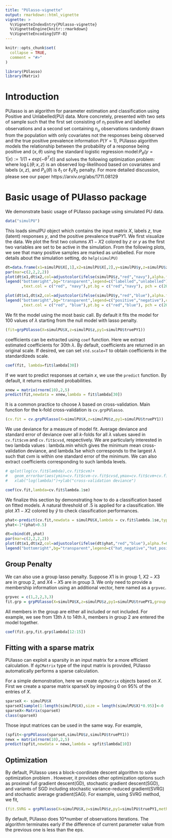 ```yaml
---
title: "PUlasso-vignette"
output: rmarkdown::html_vignette
vignette: >
  %\VignetteIndexEntry{PUlasso-vignette}
  %\VignetteEngine{knitr::rmarkdown}
  %\VignetteEncoding{UTF-8}
---
```


```r
knitr::opts_chunk$set(
  collapse = TRUE,
  comment = "#>"
)
```

```r
library(PUlasso)
library(Matrix)
```

# Introduction
PUlasso is an algorithm for parameter estimation and classification using Positive and Unlabelled(PU) data. More concretely, presented with two sets of sample such that the first set consisting of $n_l$ positive and labelled observations and a second set containing $n_u$ observations randomly drawn from the population with only covariates not the responses being observed and the true positive prevalence information $P(Y=1)$, PUlasso algorithm models the relationship between the probability of a response being positive and $(x, \theta)$ using the standard logistic regression model:$P_\theta(y=1|x) := 1/(1+exp(-\theta^Tx))$ and solves the following optimization problem:
\begin{equation}\label{objFunc}
\underset{\theta}{\operatorname{argmin}} -\log L(\theta;x,z) + P_\lambda(\theta)
\end{equation}
where $\log L(\theta;x,z)$ is an observed log-likelihood based on covariates and labels $(x,z)$, and $P_\lambda(\theta)$ is $\ell_1$ or $\ell_1/\ell_2$ penalty. For more detailed discussion, please see our paper https://arxiv.org/abs/1711.08129

# Basic usage of __PUlasso__ package

We demonstrate basic usage of PUlasso package using simulated PU data. 

```r
data("simulPU")
```
This loads simulPU object which contains the input matrix $X$, labels $z$, true (latent) responses $y$, and the positive prevalence true$PY1$. We first visualize the data. We plot the first two columns $X1-X2$ colored by $z$ or $y$ as the first two variables are set to be active in the simulation. From the following plots, we see that many positive samples are marked as unlabelled. For more details about the simulation setting, do `help(simulPU)`

```r
dt=data.frame(x1=simulPU$X[,1],x2=simulPU$X[,2],y=simulPU$y,z=simulPU$z)
par(mar=c(2,2,2,2))
plot(dt$x1,dt$x2,col=adjustcolor(ifelse(simulPU$z,"red","navy"),alpha.f=0.5),pch=20,main="labelled/unlabelled",xlab="x1",ylab="x2")
legend("bottomright",bg="transparent",legend=c("labelled","unlabelled"),col=c("red","navy"),bty="n"
       ,text.col = c("red", "navy"),pt.bg = c("red","navy"), pch = c(20,20))

plot(dt$x1,dt$x2,col=adjustcolor(ifelse(simulPU$y,"red","blue"),alpha.f=0.5),pch=20,main="(latent) positive/negative",xlab="x1",ylab="x2")
legend("bottomright",bg="transparent",legend=c("positive","negative"),col=c("red","blue"),bty="n"
       ,text.col = c("red", "blue"),pt.bg = c("red","blue"), pch = c(20,20))

```

We fit the model using the most basic call. By default it fits the model for 100 values of $\lambda$ starting from the null model with lasso penalty.

```r
(fit=grpPUlasso(X=simulPU$X,z=simulPU$z,py1=simulPU$truePY1))
```

coefficients can be extracted using `coef` function. Here we extract estimated coefficients for 30th $\lambda$. By default, coefficients are returned in an original scale. If desired, we can set `std.scale=T` to obtain coefficients in the standardizeds scale.
```r
coef(fit, lambda=fit$lambda[30])
```

If we want to predict responses at certain $x$, we use the `predict` function. By default, it returns estimated probabilities.

```r
xnew = matrix(rnorm(10),2,5)
predict(fit,newdata = xnew,lambda = fit$lambda[30])
```
It is a common practice to choose $\lambda$ based on cross-validation. Main function for the k-fold cross-validation is `cv.grpPUlasso`.

```r
(cv.fit = cv.grpPUlasso(X=simulPU$X,z=simulPU$z,py1=simulPU$truePY1))
```

We use deviance for a measure of model fit. Average deviance and standard error of deviance over all $k$-folds for all $\lambda$ values saved in `cv.fit$cvm` and `cv.fit$cvsd`, respectively. We are particularly interested in two lambda values : lambda.min which gives the minimum mean cross-validation deviance, and lambda.1se which corresponds to the largest $\lambda$ such that cvm is within one standard error of the minimum. We can also extract coefficients corresponding to such lambda levels.

```r
# qplot(log(cv.fit$lambda),cv.fit$cvm)+
#   geom_errorbar(aes(ymin=cv.fit$cvm-cv.fit$cvsd,ymax=cv.fit$cvm+cv.fit$cvsd))+
#   xlab("log(lambda)")+ylab("cross-validation deviance")
```

```r
coef(cv.fit,lambda=cv.fit$lambda.1se)
```

We finalize this section by demonstrating how to do a classification based on fitted models. A natural threshold of .5 is applied for a classification. We plot $X1-X2$ colored by $\hat{y}$ to check classification performances.

```r
phat<-predict(cv.fit,newdata = simulPU$X,lambda = cv.fit$lambda.1se,type = "response")
yhat<-1*(phat>0.5)
```
```r
dt=cbind(dt,yhat)
par(mar=c(2,2,2,2))
plot(dt$x1,dt$x2,col=adjustcolor(ifelse(dt$yhat,"red","blue"),alpha.f=0.5),pch=20,main="(estimated) positive/negative",xlab="x1",ylab="x2")
legend("bottomright",bg="transparent",legend=c("hat_negative","hat_positive"),col=c("red","blue"),bty="n",text.col = c("red", "blue"),pt.bg = c("red","blue"), pch = c(20,20))
```

## Group Penalty
We can also use a group lasso penalty. Suppose $X1$ is in group 1, $X2-X3$ are in group 2, and $X4-X5$ are in group 3. We only need to provide a membership information using an additional vector, here named as a `grpvec`.
```r
grpvec = c(1,2,2,3,3)
fit.grp = grpPUlasso(X=simulPU$X,z=simulPU$z,py1=simulPU$truePY1,group = grpvec)
```

All members in the group are either all included or not included. For example, we see from 13th $\lambda$ to 14th $\lambda$, members in group 2 are entered the model together.

```r
coef(fit.grp,fit.grp$lambda[12:15])
```

## Fitting with a sparse matrix

PUlasso can exploit a sparsity in an input matrix for a more efficient calculation. If `dgCMatrix` type of the input matrix is provided, PUlasso automatically performs a sparse calculation. 

For a simple demonstration, here we create `dgCMatrix` objects based on $X$. First we create a sparse matrix sparseX by imposing 0 on 95% of the entries of $X$.

```r
sparseX <- simulPU$X
sparseX[sample(1:length(simulPU$X),size = length(simulPU$X)*0.95)]<-0
sparseX<-Matrix(sparseX)
class(sparseX)
```

Those input matrices can be used in the same way. For example,

```r
(spfit<-grpPUlasso(sparseX,simulPU$z,simulPU$truePY1))
newx = matrix(rnorm(10),2,5)
predict(spfit,newdata = newx,lambda = spfit$lambda[10])
```
 
## Optimization

By default, PUlasso uses a block-coordinate descent algorithm to solve optimization problem \ref{objFunc}. However, it provides other optimization options such as proximal full gradient descent(GD), stochastic gradient descent(SGD), and variants of SGD including stochastic variance-reduced gradient(SVRG) and stochastic average gradient(SAG). For example, using SVRG method, we fit, 
  
```r
(fit.SVRG = grpPUlasso(X=simulPU$X,z=simulPU$z,py1=simulPU$truePY1,method="SVRG",eps = 1e-6,lambda =fit$lambda[2]))
```
By default, PUlasso does 10*number of observations iterations. The algorithm terminates early if the difference of current parameter value from the previous one is less than the eps. 